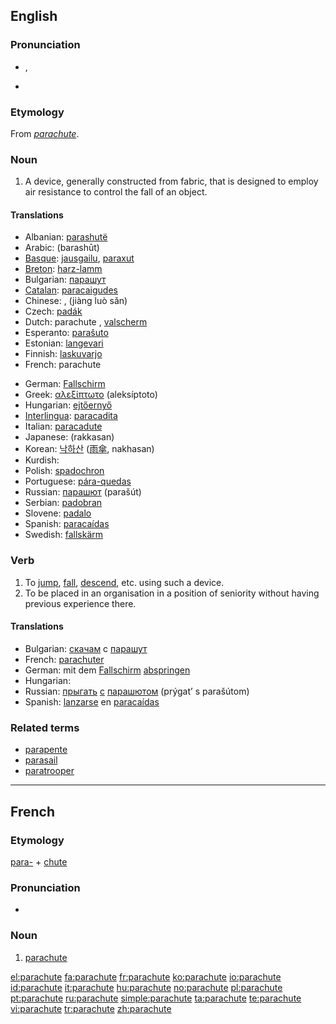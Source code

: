 {{wikipedia|dab=parachute (disambiguation)|parachute}}
==English==

===Pronunciation===
* {{IPA|/ˈpærəʃuːt/}}, {{SAMPA|/'p{r@Su:t/}}
* {{audio|en-us-parachute.ogg|Audio (US)}}

===Etymology===
From {{etyl|fr}} ''[[#French|parachute]]''.

===Noun===
{{wikipedia}}
{{en-noun}}

# A device, generally constructed from fabric, that is designed to employ air resistance to control the fall of an object.

====Translations====
{{top}}
* Albanian: [[parashutë]] {{f}}
* Arabic: {{Arab|[[براشوت]]}} (barashūt) {{m}}
* [[Basque]]: [[jausgailu]], [[paraxut]]
* [[Breton]]: [[harz-lamm]] {{m}}
* Bulgarian: [[парашут]] {{m}}
* [[Catalan]]: [[paracaigudes]] {{m}}
* Chinese: {{Hani|[[降落傘]]}}, {{Hani|[[降落伞]]}} (jiàng luò sǎn)
* Czech: [[padák]] {{m}}
* Dutch: parachute {{m}}, [[valscherm]] {{n}}
* Esperanto: [[paraŝuto]]
* Estonian: [[langevari]]
* Finnish: [[laskuvarjo]]
* French: parachute {{m}}
{{mid}}
* German: [[Fallschirm]] {{m}}
* Greek: [[αλεξίπτωτο]] (aleksíptoto) {{n}}
* Hungarian: [[ejtőernyő]]
* [[Interlingua]]: [[paracadita]]
* Italian: [[paracadute]] {{m}}
* Japanese: {{Jpan|[[落下傘]]}} (rakkasan)
* Korean: [[낙하산]] ([[雨傘]], nakhasan)
* Kurdish: {{KUchar|[[په‌ڕاشوت]]}}
* Polish: [[spadochron]] {{m}}
* Portuguese: [[pára-quedas]] {{m}}
* Russian: [[парашют]] (parašút) {{m}}
* Serbian: [[padobran]]
* Slovene: [[padalo]] {{n}}
* Spanish: [[paracaídas]] {{m}}
* Swedish: [[fallskärm]] {{c}}
{{bottom}}

===Verb===
{{en-verb|parachut|ing}}

# To [[jump]], [[fall]], [[descend]], etc. using such a device.
# To be placed in an organisation in a position of seniority without having previous experience there.

====Translations====
* Bulgarian: [[скачам]] с [[парашут]]
* French: [[parachuter]]
* German: mit dem [[Fallschirm]] [[abspringen]]
* Hungarian: {{t|hu|ejtőernyőzik}}
* Russian: [[прыгать]] [[с#Russian|с]] [[парашют|парашютом]] (prýgat’ s parašútom)
* Spanish: [[lanzarse]] en [[paracaídas]]

===Related terms===
* [[parapente]]
* [[parasail]]
* [[paratrooper]]

----

==French==

===Etymology===
[[para-]] + [[chute]]

===Pronunciation===
* {{audio|Fr-parachute.ogg|audio}}

===Noun===
{{fr-noun|m}}

# [[#Noun|parachute]]

[[el:parachute]]
[[fa:parachute]]
[[fr:parachute]]
[[ko:parachute]]
[[io:parachute]]
[[id:parachute]]
[[it:parachute]]
[[hu:parachute]]
[[no:parachute]]
[[pl:parachute]]
[[pt:parachute]]
[[ru:parachute]]
[[simple:parachute]]
[[ta:parachute]]
[[te:parachute]]
[[vi:parachute]]
[[tr:parachute]]
[[zh:parachute]]